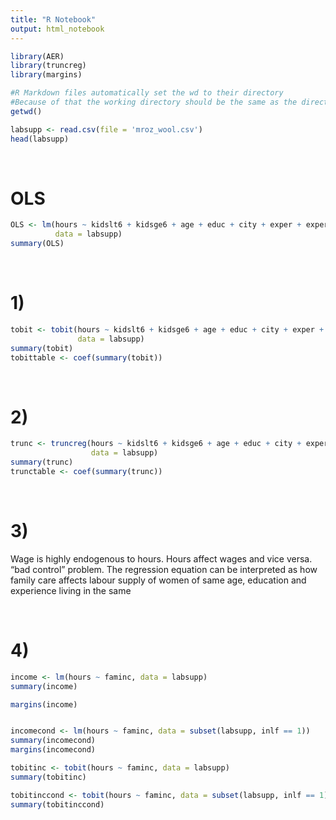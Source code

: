```yaml
---
title: "R Notebook"
output: html_notebook
---
```


```r
library(AER)
library(truncreg)
library(margins)

#R Markdown files automatically set the wd to their directory
#Because of that the working directory should be the same as the directory of this file 
getwd() 

labsupp <- read.csv(file = 'mroz_wool.csv')
head(labsupp)
```

&nbsp;  

# OLS
```r
OLS <- lm(hours ~ kidslt6 + kidsge6 + age + educ + city + exper + expersq,
          data = labsupp)
summary(OLS)
```

&nbsp;  

# 1)
```r
tobit <- tobit(hours ~ kidslt6 + kidsge6 + age + educ + city + exper + expersq,
               data = labsupp)
summary(tobit)
tobittable <- coef(summary(tobit))
```

&nbsp;  

# 2)
```r
trunc <- truncreg(hours ~ kidslt6 + kidsge6 + age + educ + city + exper + expersq,
                  data = labsupp)
summary(trunc)
trunctable <- coef(summary(trunc))
```
  
&nbsp;  

# 3)
Wage is highly endogenous to hours. Hours affect wages and vice versa. "bad control" problem. The regression equation can be interpreted as how family care affects labour supply of women of same age, education and experience living in the same 

&nbsp;  

# 4)
```r
income <- lm(hours ~ faminc, data = labsupp)
summary(income)

margins(income)


incomecond <- lm(hours ~ faminc, data = subset(labsupp, inlf == 1))
summary(incomecond)
margins(incomecond)

tobitinc <- tobit(hours ~ faminc, data = labsupp)
summary(tobitinc)

tobitinccond <- tobit(hours ~ faminc, data = subset(labsupp, inlf == 1))
summary(tobitinccond)
```

